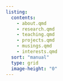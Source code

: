 ```yaml
---
listing:
  contents: 
    - about.qmd
    - research.qmd
    - teaching.qmd
    - projects.qmd
    - musings.qmd
    - interests.qmd
  sort: "manual"
  type: grid
  image-height: "0"
---
```

